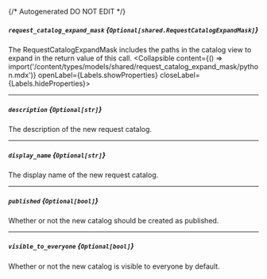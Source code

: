 {/* Autogenerated DO NOT EDIT  */}

##### `request_catalog_expand_mask` *{`Optional[shared.RequestCatalogExpandMask]`}*
The RequestCatalogExpandMask includes the paths in the catalog view to expand in the return value of this call.
<Collapsible content={() => import('/content/types/models/shared/request_catalog_expand_mask/python.mdx')} openLabel={Labels.showProperties} closeLabel={Labels.hideProperties}>
</Collapsible>

---
##### `description` *{`Optional[str]`}*
The description of the new request catalog.

---
##### `display_name` *{`Optional[str]`}*
The display name of the new request catalog.

---
##### `published` *{`Optional[bool]`}*
Whether or not the new catalog should be created as published.

---
##### `visible_to_everyone` *{`Optional[bool]`}*
Whether or not the new catalog is visible to everyone by default.


